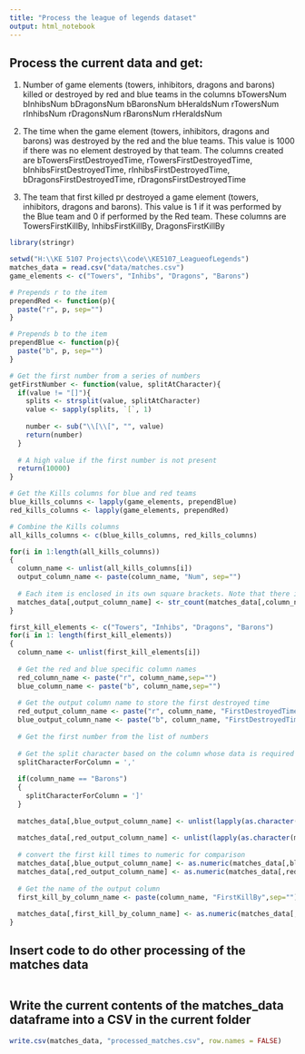 ```yaml
---
title: "Process the league of legends dataset"
output: html_notebook
---
```



## Process the current data and get:

1. Number of game elements (towers, inhibitors, dragons and barons) killed or destroyed by red and blue teams in the columns bTowersNum	bInhibsNum	bDragonsNum	bBaronsNum	bHeraldsNum	rTowersNum	rInhibsNum	rDragonsNum	rBaronsNum	rHeraldsNum

2. The time when the game element (towers, inhibitors, dragons and barons) was destroyed by the red and the blue teams. This value is 1000 if there was no element destroyed by that team. The columns created are bTowersFirstDestroyedTime,	rTowersFirstDestroyedTime,		bInhibsFirstDestroyedTime,	rInhibsFirstDestroyedTime,		bDragonsFirstDestroyedTime,	rDragonsFirstDestroyedTime

3. The team that first killed pr destroyed a game element (towers, inhibitors, dragons and barons). This value is 1 if it was performed by the Blue team and 0 if performed by the Red team. These columns are TowersFirstKillBy,	InhibsFirstKillBy, DragonsFirstKillBy
```r
library(stringr)

setwd("H:\\KE 5107 Projects\\code\\KE5107_LeagueofLegends")
matches_data = read.csv("data/matches.csv")
game_elements <- c("Towers", "Inhibs", "Dragons", "Barons") 

# Prepends r to the item
prependRed <- function(p){
  paste("r", p, sep="")
}

# Prepends b to the item
prependBlue <- function(p){
  paste("b", p, sep="")
}

# Get the first number from a series of numbers
getFirstNumber <- function(value, splitAtCharacter){
  if(value != "[]"){
    splits <- strsplit(value, splitAtCharacter)
    value <- sapply(splits, `[`, 1)
    
    number <- sub("\\[\\[", "", value)
    return(number)
  }
  
  # A high value if the first number is not present
  return(10000)
}

# Get the Kills columns for blue and red teams
blue_kills_columns <- lapply(game_elements, prependBlue)
red_kills_columns <- lapply(game_elements, prependRed)

# Combine the Kills columns
all_kills_columns <- c(blue_kills_columns, red_kills_columns)

for(i in 1:length(all_kills_columns))
{
  column_name <- unlist(all_kills_columns[i])
  output_column_name <- paste(column_name, "Num", sep="")
  
  # Each item is enclosed in its own square brackets. Note that there is an extra [ to contain all the elements which needs to be removed
  matches_data[,output_column_name] <- str_count(matches_data[,column_name], "\\[")-1
}

first_kill_elements <- c("Towers", "Inhibs", "Dragons", "Barons") 
for(i in 1: length(first_kill_elements))
{
  column_name <- unlist(first_kill_elements[i])
  
  # Get the red and blue specific column names
  red_column_name <- paste("r", column_name,sep="")
  blue_column_name <- paste("b", column_name,sep="")
  
  # Get the output column name to store the first destroyed time
  red_output_column_name <- paste("r", column_name, "FirstDestroyedTime",sep="")
  blue_output_column_name <- paste("b", column_name, "FirstDestroyedTime",sep="")
  
  # Get the first number from the list of numbers
  
  # Get the split character based on the column whose data is required
  splitCharacterForColumn = ','
  
  if(column_name == "Barons")
  {
    splitCharacterForColumn = ']'
  }
  
  matches_data[,blue_output_column_name] <- unlist(lapply(as.character(matches_data[,blue_column_name]), getFirstNumber, splitAtCharacter = splitCharacterForColumn))
  
  matches_data[,red_output_column_name] <- unlist(lapply(as.character(matches_data[,red_column_name]), getFirstNumber, splitAtCharacter = splitCharacterForColumn))
  
  # convert the first kill times to numeric for comparison
  matches_data[,blue_output_column_name] <- as.numeric(matches_data[,blue_output_column_name])
  matches_data[,red_output_column_name] <- as.numeric(matches_data[,red_output_column_name])
  
  # Get the name of the output column
  first_kill_by_column_name <- paste(column_name, "FirstKillBy",sep="")
  
  matches_data[,first_kill_by_column_name] <- as.numeric(matches_data[,blue_output_column_name] < matches_data[,red_output_column_name])
}

```
## Insert code to do other processing of the matches data
```r
```
## Write the current contents of the matches_data dataframe into a CSV in the current folder
```r
write.csv(matches_data, "processed_matches.csv", row.names = FALSE)
```
